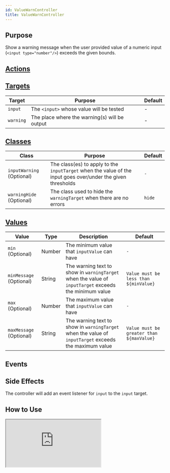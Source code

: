 ```yaml
---
id: ValueWarnController
title: ValueWarnController
---
```




## Purpose

Show a warning message when the user provided value of a numeric input (`<input type="number"/>`) exceeds the given bounds.


## [Actions](https://stimulus.hotwire.dev/reference/actions)

<NoActions/>

## [Targets](https://stimulus.hotwire.dev/reference/targets)

| Target | Purpose | Default |
| --- | --- | --- |
| `input` | The `<input>` whose value will be tested | - |
| `warning` | The place where the warning(s) will be output | - |

## [Classes](https://stimulus.hotwire.dev/reference/classes)

| Class | Purpose | Default |
| --- | --- | --- |
| `inputWarning` (Optional) | The class(es) to apply to the `inputTarget` when the value of the input goes over/under the given thresholds | `-` |
| `warningHide` (Optional) | The class used to hide the `warningTarget` when there are no errors | `hide` |

## [Values](https://stimulus.hotwire.dev/reference/values)

| Value | Type | Description | Default |
| --- | --- | --- | --- |
| `min` (Optional) | Number | The minimum value that `inputValue` can have | `-` |
| `minMessage` (Optional) | String | The warning text to show in `warningTarget` when the value of `inputTarget` exceeds the minimum value  | `Value must be less than ${minValue}` |
| `max` (Optional) | Number | The maximum value that `inputValue` can have | `-` |
| `maxMessage` (Optional) | String | The warning text to show in `warningTarget` when the value of `inputTarget` exceeds the maximum value  | `Value must be greater than ${maxValue}` |

## Events


<NoEvents/>

## Side Effects

The controller will add an event listener for `input` to the `input` target.


## How to Use

<iframe
  src="https://codesandbox.io/embed/valuewarncontroller-cztic?fontsize=14&hidenavigation=1&theme=dark"
  style={{width: "100%", height: "500px", border: "0", borderRadius: "4px", overflow: "hidden"}}
  sandbox="allow-forms allow-modals allow-popups allow-presentation allow-same-origin allow-scripts"
/>

